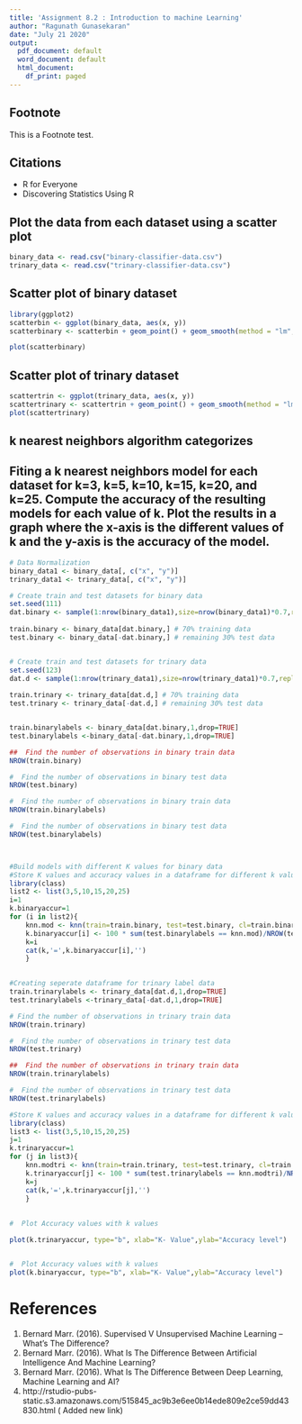```yaml
---
title: 'Assignment 8.2 : Introduction to machine Learning'
author: "Ragunath Gunasekaran"
date: "July 21 2020"
output:
  pdf_document: default
  word_document: default
  html_document:
    df_print: paged
---
```



## Footnote
This is a Footnote test.

## Citations

* R for Everyone
* Discovering Statistics Using R

##  Plot the data from each dataset using a scatter plot

```r
binary_data <- read.csv("binary-classifier-data.csv")
trinary_data <- read.csv("trinary-classifier-data.csv")
```


##  Scatter plot of binary dataset

```r
library(ggplot2)
scatterbin <- ggplot(binary_data, aes(x, y))
scatterbinary <- scatterbin + geom_point() + geom_smooth(method = "lm", aes(fill = label), alpha = 0.1) + labs(x = "Value of X", y = "Value of y", colour = "label")

plot(scatterbinary)

```


##  Scatter plot of trinary dataset


```r

scattertrin <- ggplot(trinary_data, aes(x, y))
scattertrinary <- scattertrin + geom_point() + geom_smooth(method = "lm", aes(fill = label), alpha = 0.1) + labs(x = "Value of X", y = "Value of y", colour = "label")
plot(scattertrinary)


```

## k nearest neighbors algorithm categorizes
## Fiting a k nearest neighbors model for each dataset for k=3, k=5, k=10, k=15, k=20, and k=25. Compute the accuracy of the resulting models for each value of k. Plot the results in a graph where the x-axis is the different values of k and the y-axis is the accuracy of the model.


```r
# Data Normalization
binary_data1 <- binary_data[, c("x", "y")]
trinary_data1 <- trinary_data[, c("x", "y")]

# Create train and test datasets for binary data
set.seed(111)
dat.binary <- sample(1:nrow(binary_data1),size=nrow(binary_data1)*0.7,replace = FALSE) #random selection of 70% data.
 
train.binary <- binary_data[dat.binary,] # 70% training data
test.binary <- binary_data[-dat.binary,] # remaining 30% test data


# Create train and test datasets for trinary data
set.seed(123)
dat.d <- sample(1:nrow(trinary_data1),size=nrow(trinary_data1)*0.7,replace = FALSE) #random selection of 70% data.
 
train.trinary <- trinary_data[dat.d,] # 70% training data
test.trinary <- trinary_data[-dat.d,] # remaining 30% test data


train.binarylabels <- binary_data[dat.binary,1,drop=TRUE]
test.binarylabels <-binary_data[-dat.binary,1,drop=TRUE]

```
```r
##  Find the number of observations in binary train data
NROW(train.binary) 

#  Find the number of observations in binary test data
NROW(test.binary)

#  Find the number of observations in binary train data
NROW(train.binarylabels)

#  Find the number of observations in binary test data
NROW(test.binarylabels)



#Build models with different K values for binary data
#Store K values and accuracy values in a dataframe for different k values
library(class)
list2 <- list(3,5,10,15,20,25)
i=1
k.binaryaccur=1
for (i in list2){
    knn.mod <- knn(train=train.binary, test=test.binary, cl=train.binarylabels, k=i)
    k.binaryaccur[i] <- 100 * sum(test.binarylabels == knn.mod)/NROW(test.binarylabels)
    k=i
    cat(k,'=',k.binaryaccur[i],'')
    }
    

#Creating seperate dataframe for trinary label data
train.trinarylabels <- trinary_data[dat.d,1,drop=TRUE]
test.trinarylabels <-trinary_data[-dat.d,1,drop=TRUE]

# Find the number of observations in trinary train data
NROW(train.trinary) 

#  Find the number of observations in trinary test data
NROW(test.trinary)

##  Find the number of observations in trinary train data
NROW(train.trinarylabels) 

#  Find the number of observations in trinary test data
NROW(test.trinarylabels)

#Store K values and accuracy values in a dataframe for different k values
library(class)
list3 <- list(3,5,10,15,20,25)
j=1
k.trinaryaccur=1
for (j in list3){
    knn.modtri <- knn(train=train.trinary, test=test.trinary, cl=train.trinarylabels, k=j)
    k.trinaryaccur[j] <- 100 * sum(test.trinarylabels == knn.modtri)/NROW(test.trinarylabels)
    k=j
    cat(k,'=',k.trinaryaccur[j],'')
    }
    
    
#  Plot Accuracy values with k values

plot(k.trinaryaccur, type="b", xlab="K- Value",ylab="Accuracy level")


#  Plot Accuracy values with k values
plot(k.binaryaccur, type="b", xlab="K- Value",ylab="Accuracy level")
```

# References
1. Bernard Marr. (2016). Supervised V Unsupervised Machine Learning – What’s The Difference?
2. Bernard Marr. (2016). What Is The Difference Between Artificial Intelligence And Machine Learning?
3. Bernard Marr. (2016). What Is The Difference Between Deep Learning, Machine Learning and AI?
4. http://rstudio-pubs-static.s3.amazonaws.com/515845_ac9b3e6ee0b14ede809e2ce59dd43830.html ( Added new link)